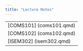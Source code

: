 ```yaml
---
title: "Lecture Notes"
---
```


|                                             |
|---------------------------------------------|
| [COMS101] (coms101.qmd) |
| [COMS102] (coms102.qmd)         |
| [ISEM302] (isem302.qmd) |